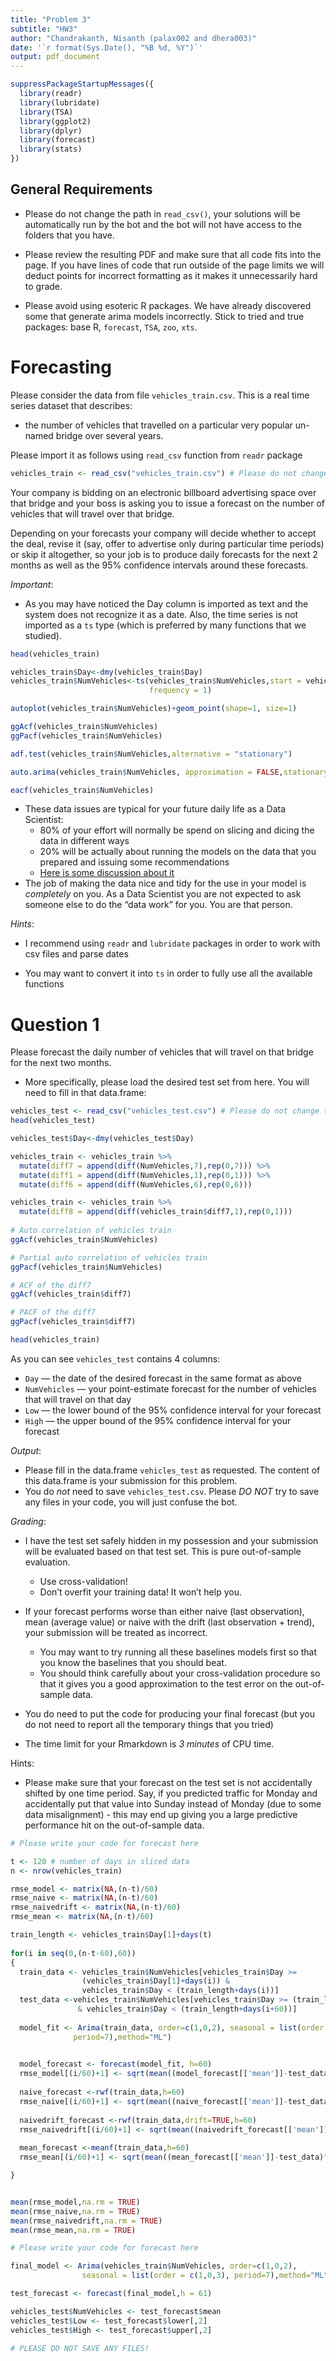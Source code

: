 ```yaml
---
title: "Problem 3"
subtitle: "HW3"
author: "Chandrakanth, Nisanth (palax002 and dhera003)"
date: '`r format(Sys.Date(), "%B %d, %Y")`'
output: pdf_document
---
```


```r
suppressPackageStartupMessages({
  library(readr)
  library(lubridate)
  library(TSA)
  library(ggplot2)
  library(dplyr)
  library(forecast)
  library(stats)
})
```


## General Requirements

* Please do not change the path in `read_csv()`, your solutions will be automatically run by the bot and the bot will not have access to the folders that you have.

* Please review the resulting PDF and make sure that all code fits into the page. If you have lines of code that run outside of the page limits we will deduct points for incorrect formatting as it makes it unnecessarily hard to grade.

* Please avoid using esoteric R packages. We have already discovered some that generate arima models incorrectly. Stick to tried and true packages: base R, `forecast`, `TSA`, `zoo`, `xts`.


# Forecasting

Please consider the data from file `vehicles_train.csv`. This is a real time series dataset that describes:

- the number of vehicles that travelled on a particular very popular un-named bridge over several years.

Please import it as follows using `read_csv` function from `readr` package

```r
vehicles_train <- read_csv("vehicles_train.csv") # Please do not change this line
```

Your company is bidding on an electronic billboard advertising space over that bridge and your boss is asking you to issue a forecast on the number of vehicles that will travel over that bridge.

Depending on your forecasts your company will decide whether to accept the deal, revise it (say, offer to advertise only during particular time periods) or skip it altogether, so your job is to produce daily forecasts for the next 2 months as well as the 95% confidence intervals around these forecasts.

*Important*:

* As you may have noticed the Day column is imported as text and the system does not recognize it as a date. Also, the time series is not imported as a `ts` type (which is preferred by many functions that we studied).

```r
head(vehicles_train)

vehicles_train$Day<-dmy(vehicles_train$Day)
vehicles_train$NumVehicles<-ts(vehicles_train$NumVehicles,start = vehicles_train$Day[1],
                               frequency = 1)

autoplot(vehicles_train$NumVehicles)+geom_point(shape=1, size=1)

ggAcf(vehicles_train$NumVehicles)
ggPacf(vehicles_train$NumVehicles)

adf.test(vehicles_train$NumVehicles,alternative = "stationary")

auto.arima(vehicles_train$NumVehicles, approximation = FALSE,stationary = FALSE, seasonal = TRUE)

eacf(vehicles_train$NumVehicles)

```

* These data issues are typical for your future daily life as a Data Scientist:
    - 80% of your effort will normally be spend on slicing and dicing the data in different ways
    - 20% will be actually about running the models on the data that you prepared and issuing some recommendations
    - [Here is some discussion about it ](http://blog.revolutionanalytics.com/2014/08/data-cleaning-is-a-critical-part-of-the-data-science-process.html)
    
* The job of making the data nice and tidy for the use in your model is *completely* on you. As a Data Scientist you are not expected to ask someone else to do the "data work" for you. You are that person.

*Hints*:

* I recommend using `readr` and `lubridate` packages in order to work with csv files and parse dates

* You may want to convert it into `ts` in order to fully use all the available functions

# Question 1

Please forecast the daily number of vehicles that will travel on that bridge for the next two months.

* More specifically, please load the desired test set from here. You will need to fill in that data.frame:

```r
vehicles_test <- read_csv("vehicles_test.csv") # Please do not change this line
head(vehicles_test)

vehicles_test$Day<-dmy(vehicles_test$Day)

vehicles_train <- vehicles_train %>%
  mutate(diff7 = append(diff(NumVehicles,7),rep(0,7))) %>%
  mutate(diff1 = append(diff(NumVehicles,1),rep(0,1))) %>%
  mutate(diff6 = append(diff(NumVehicles,6),rep(0,6)))

vehicles_train <- vehicles_train %>%
  mutate(diff8 = append(diff(vehicles_train$diff7,1),rep(0,1)))
           
# Auto correlation of vehicles train
ggAcf(vehicles_train$NumVehicles)

# Partial auto correlation of vehicles train
ggPacf(vehicles_train$NumVehicles)

# ACF of the diff7
ggAcf(vehicles_train$diff7)

# PACF of the diff7
ggPacf(vehicles_train$diff7)

head(vehicles_train)

```

As you can see `vehicles_test` contains 4 columns:

* `Day` --- the date of the desired forecast in the same format as above
* `NumVehicles` --- your point-estimate forecast for the number of vehicles that will travel on that day
* `Low` --- the lower bound of the 95% confidence interval for your forecast
* `High` --- the upper bound of the 95% confidence interval for your forecast

*Output*:

- Please fill in the data.frame `vehicles_test` as requested. The content of this data.frame is your submission for this problem.
- You do *not* need to save `vehicles_test.csv`. Please *DO NOT* try to save any files in your code, you will just confuse the bot.


*Grading*:

- I have the test set safely hidden in my possession and your submission will be evaluated based on that test set. This is pure out-of-sample evaluation.
    - Use cross-validation!
    - Don't overfit your training data! It won't help you.
    
- If your forecast performs worse than either naive (last observation), mean (average value) or naive with the drift (last observation + trend), your submission will be treated as incorrect.
    - You may want to try running all these baselines models first so that you know the baselines that you should beat.
    - You should think carefully about your cross-validation procedure so that it gives you a good approximation to the test error on the out-of-sample data.

- You do need to put the code for producing your final forecast (but you do not need to report all the temporary things that you tried)

- The time limit for your Rmarkdown is *3 minutes* of CPU time.

Hints:

* Please make sure that your forecast on the test set is not accidentally shifted by one time period. Say, if you predicted traffic for Monday and accidentally put that value into Sunday instead of Monday (due to some data misalignment) - this may end up giving you a large predictive performance hit on the out-of-sample data.

```r
# Please write your code for forecast here

t <- 120 # number of days in sliced data
n <- nrow(vehicles_train)

rmse_model <- matrix(NA,(n-t)/60)
rmse_naive <- matrix(NA,(n-t)/60)
rmse_naivedrift <- matrix(NA,(n-t)/60)
rmse_mean <- matrix(NA,(n-t)/60)

train_length <- vehicles_train$Day[1]+days(t)
 
for(i in seq(0,(n-t-60),60))
{
  train_data <- vehicles_train$NumVehicles[vehicles_train$Day >=
                (vehicles_train$Day[1]+days(i)) &
                vehicles_train$Day < (train_length+days(i))]
  test_data <-vehicles_train$NumVehicles[vehicles_train$Day >= (train_length+days(i))
               & vehicles_train$Day < (train_length+days(i+60))]
  
  model_fit <- Arima(train_data, order=c(1,0,2), seasonal = list(order = c(1,0,3),
              period=7),method="ML")

  
  model_forecast <- forecast(model_fit, h=60)
  rmse_model[(i/60)+1] <- sqrt(mean((model_forecast[['mean']]-test_data)^2))
    
  naive_forecast <-rwf(train_data,h=60)
  rmse_naive[(i/60)+1] <- sqrt(mean((naive_forecast[['mean']]-test_data)^2))
  
  naivedrift_forecast <-rwf(train_data,drift=TRUE,h=60)
  rmse_naivedrift[(i/60)+1] <- sqrt(mean((naivedrift_forecast[['mean']]-test_data)^2))
  
  mean_forecast <-meanf(train_data,h=60)
  rmse_mean[(i/60)+1] <- sqrt(mean((mean_forecast[['mean']]-test_data)^2))

}


mean(rmse_model,na.rm = TRUE)
mean(rmse_naive,na.rm = TRUE)
mean(rmse_naivedrift,na.rm = TRUE)
mean(rmse_mean,na.rm = TRUE)

```



```r
# Please write your code for forecast here

final_model <- Arima(vehicles_train$NumVehicles, order=c(1,0,2), 
                seasonal = list(order = c(1,0,3), period=7),method="ML")

test_forecast <- forecast(final_model,h = 61)

vehicles_test$NumVehicles <- test_forecast$mean
vehicles_test$Low <- test_forecast$lower[,2]
vehicles_test$High <- test_forecast$upper[,2]

# PLEASE DO NOT SAVE ANY FILES!
```
